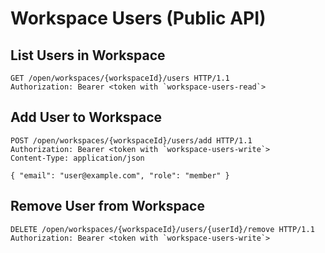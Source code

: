 # Workspace Users (Public API)

## List Users in Workspace

```http
GET /open/workspaces/{workspaceId}/users HTTP/1.1
Authorization: Bearer <token with `workspace-users-read`>
```

## Add User to Workspace

```http
POST /open/workspaces/{workspaceId}/users/add HTTP/1.1
Authorization: Bearer <token with `workspace-users-write`>
Content-Type: application/json

{ "email": "user@example.com", "role": "member" }
```

## Remove User from Workspace

```http
DELETE /open/workspaces/{workspaceId}/users/{userId}/remove HTTP/1.1
Authorization: Bearer <token with `workspace-users-write`>
```